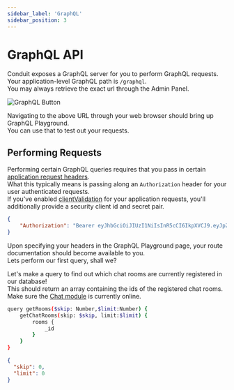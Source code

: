 ```yaml
---
sidebar_label: 'GraphQL'
sidebar_position: 3
---
```


# GraphQL API

Conduit exposes a GraphQL server for you to perform GraphQL requests.<br />
Your application-level GraphQL path is `/graphql`.<br />
You may always retrieve the exact url through the Admin Panel.

<div style={{textAlign: 'center'}}>

![GraphQL Button](/v0.14/overview/home_topright_buttons.png)

</div>

Navigating to the above URL through your web browser should bring up GraphQL Playground.<br />
You can use that to test out your requests.

## Performing Requests

Performing certain GraphQL queries requires that you pass in certain [application request headers](./headers#headers-app).<br />
What this typically means is passing along an `Authorization` header for your user authenticated requests.<br />
If you've enabled [clientValidation](./headers#headers-security) for your application requests,
you'll additionally provide a security client id and secret pair.

``` json title="User Authenticated Request Headers Example"
{
	"Authorization": "Bearer eyJhbGciOiJIUzI1NiIsInR5cCI6IkpXVCJ9.eyJpZCI6IjYyMzQ3MjMzYTQ5ODg4MGNkOWI4MDY5ZSIsImlhdCI6MTY0NzYwNDk5OCwiZXhwIjoxNzM0MDA0OTk4fQ.D_TsIaQlMimft4CXhCo_aOs0vk6opnClxM3aFtFF4Qc"
}
```

Upon specifying your headers in the GraphQL Playground page, your route documentation should become available to you.<br />
Lets perform our first query, shall we?

Let's make a query to find out which chat rooms are currently registered in our database!<br />
This should return an array containing the ids of the registered chat rooms.<br />
Make sure the [Chat module](../chat) is currently online.

``` bash title="Example Request"
query getRooms($skip: Number,$limit:Number) {
	getChatRooms(skip: $skip, limit:$limit) {
		rooms {
			_id
		}
	}
}
```

``` json title="Example Query Variables"
{
  "skip": 0,
  "limit": 0
}
```

[//]: # (TODO: Example result)
